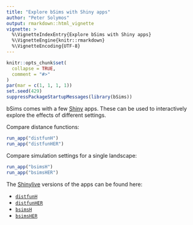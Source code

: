 ```yaml
---
title: "Explore bSims with Shiny apps"
author: "Peter Solymos"
output: rmarkdown::html_vignette
vignette: >
  %\VignetteIndexEntry{Explore bSims with Shiny apps}
  %\VignetteEngine{knitr::rmarkdown}
  %\VignetteEncoding{UTF-8}
---
```


```r
knitr::opts_chunk$set(
  collapse = TRUE,
  comment = "#>"
)
par(mar = c(1, 1, 1, 1))
set.seed(429)
suppressPackageStartupMessages(library(bSims))
```

bSims comes with a few [Shiny](https://shiny.posit.co/) apps.
These can be used to interactively explore the effects of different settings.

Compare distance functions:

```r
run_app("distfunH")
run_app("distfunHER")
```

Compare simulation settings for a single landscape:

```r
run_app("bsimsH")
run_app("bsimsHER")
```

The [Shinylive](https://shinylive.io/r/examples/) versions of the apps can be found here:

- [`distfunH`](https://peter.solymos.org/bSims/apps/distfunH/)
- [`distfunHER`](https://peter.solymos.org/bSims/apps/distfunHER/)
- [`bsimsH`](https://peter.solymos.org/bSims/apps/bsimsH/)
- [`bsimsHER`](https://peter.solymos.org/bSims/apps/bsimsHER/)
